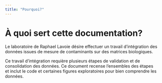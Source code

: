 ```yaml
---
title: "Pourquoi?"
---
```


# À quoi sert cette documentation?

Le laboratoire de Raphael Lavoie désire effectuer un travail d'intégration des données issues de mesure de contaminants sur des matrices biologiques. 

Ce travail d'intégration requière plusieurs étapes de validation et de consolidation des données. Ce document recense l'ensembles des étapes et inclut le code et certaines figures exploratoires pour bien comprendre les données. 

